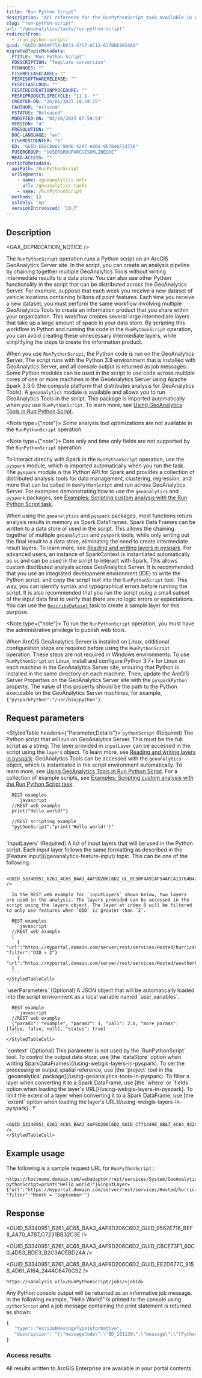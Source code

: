 ```yaml
---
title: "Run Python Script"
description: "API reference for the RunPythonScript task available in ArcGIS GeoAnalytics Server."
slug: "run-python-script"
url: "/geoanalytics/tasks/run-python-script"
redirectFrom:
  - /run-python-script/
guid: "GUID-D89AF758-D031-4757-AC12-637BBE9854AA"
migratedTopicMetadata:
  FTITLE: "Run Python Script"
  FDESCRIPTION: "Template conversion"
  FCHANGES: ""
  FISHRELEASELABEL: ""
  FESRISOFTWARERELEASE: ""
  FESRITAGCLOUD: ""
  FESRIRECREATIONPROCEDURE: ""
  FESRIPRODUCTLIFECYCLE: "11.1- *"
  CREATED-ON: "26/01/2023 18:59:25"
  FAUTHOR: "nslocum"
  FSTATUS: "Released"
  MODIFIED-ON: "02/10/2023 07:59:54"
  VERSION: "4"
  FRESOLUTION: ""
  DOC-LANGUAGE: "en"
  FISHREVCOUNTER: "6"
  ED: "GUID-E68C8861-989B-42AF-A8B8-0E7B46F23736"
  FUSERGROUP: "VUSERGROUPARCGISONLINEDOC"
  READ-ACCESS: ""
restInfoMetadata:
  apiPath: /RunPythonScript
  urlSegments:
    - name: <geoanalytics-url>
      url: /geoanalytics-tasks
    - name: /RunPythonScript
  methods: []
  sslOnly: 'no'
  versionIntroduced: '10.7'
---
```



## Description

<GAX_DEPRECATION_NOTICE />

The `RunPythonScript` operation runs a Python script on an ArcGIS GeoAnalytics Server site. In the script, you can create an analysis pipeline by chaining together multiple GeoAnalytics Tools without writing intermediate results to a data store. You can also use other Python functionality in the script that can be distributed across the GeoAnalytics Server.
For example, suppose that each week you receive a new dataset of vehicle locations containing billions of point features. Each time you receive a new dataset, you must perform the same workflow involving multiple GeoAnalytics Tools to create an information product that you share within your organization. This workflow creates several large intermediate layers that take up a large amount of space in your data store. By scripting this workflow in Python and running the code in the `RunPythonScript` operation, you can avoid creating these unnecessary intermediate layers, while simplifying the steps to create the information product.

When you use `RunPythonScript`, the Python code is run on the GeoAnalytics Server. The script runs with the Python 3.9 environment that is installed with GeoAnalytics Server, and all console output is returned as job messages. Some Python modules can be used in the script to use code across multiple cores of one or more machines in the GeoAnalytics Server using Apache Spark 3.3.0 (the compute platform that distributes analysis for GeoAnalytics Tools).
A `geoanalytics` module is available and allows you to run GeoAnalytics Tools in the script. This package is imported automatically when you use `RunPythonScript`. To learn more, see [Using GeoAnalytics Tools in Run Python Script](/using-geoanalytics-tools-in-pyspark).

<Note type={"note"}>
  Some analysis tool optimizations are not available in the `RunPythonScript` operation.
</Note>

<Note type={"note"}>
  Date only and time only fields are not supported by the `RunPythonScript` operation.
</Note>

To interact directly with Spark in the `RunPythonScript` operation, use the `pyspark` module, which is imported automatically when you run the task. The `pyspark` module is the Python API for Spark and provides a collection of distributed analysis tools for data management, clustering, regression, and more that can be called in `RunPythonScript` and run across GeoAnalytics Server.
For examples demonstrating how to use the `geoanalytics` and `pyspark` packages, see [Examples: Scripting custom analysis with the Run Python Script task](/run-python-script-examples).

When using the `geoanalytics` and `pyspark` packages, most functions return analysis results in memory as Spark DataFrames. Spark Data Frames can be written to a data store or used in the script. This allows the chaining together of multiple `geoanalytics` and `pyspark` tools, while only writing out the final result to a data store, eliminating the need to create intermediate result layers. To learn more, see [Reading and writing layers in pyspark](/using-webgis-layers-in-pyspark).
For advanced users, an instance of SparkContext is instantiated automatically as `sc` and can be used in the script to interact with Spark. This allows custom distributed analysis across GeoAnalytics Server.
It is recommended that you use an integrated development environment (IDE) to write the Python script, and copy the script text into the `RunPythonScript` tool. This way, you can identify syntax and typographical errors before running the script. It is also recommended that you run the script using a small subset of the input data first to verify that there are no logic errors or expectations. You can use the [`DescribeDataset` ](/describe-dataset) task to create a sample layer for this purpose.

<Note type={"note"}>
  To run the `RunPythonScript` operation, you must have the administrative privilege to publish web tools.
</Note>

When ArcGIS GeoAnalytics Server is installed on Linux, additional configuration steps are required before using the `RunPythonScript` operation. These steps are not required in Windows environments. To use `RunPythonScript` on Linux, install and configure Python 3.7+ for Linux on each machine in the GeoAnalytics Server site, ensuring that Python is installed in the same directory on each machine. Then, update the ArcGIS Server Properties on the GeoAnalytics Server site with the `pysparkPython` property. The value of this property should be the path to the Python executable on the GeoAnalytics Server machines, for example, `{"pysparkPython":"/usr/bin/python"}`.

##  Request parameters

<StyledTable headers={"Parameter,Details"}>
  <StyledTableRow>
    <StyledTableCell cellStyle="markdown">
      `pythonScript`
      (Required)
    </StyledTableCell>
    <StyledTableCell cellStyle="markdown">
      The Python script that will run on GeoAnalytics Server. This must be the full script as a string. The layer provided in `inputLayer` can be accessed in the script using the `layers` object. To learn more, see [Reading and writing layers in pyspark](/using-webgis-layers-in-pyspark). GeoAnalytics Tools can be accessed with the `geoanalytics` object, which is instantiated in the script environment automatically. To learn more, see [Using GeoAnalytics Tools in Run Python Script](/using-geoanalytics-tools-in-pyspark). For a collection of example scripts, see [Examples: Scripting custom analysis with the Run Python Script task](/run-python-script-examples).

      REST examples
      ```javascript
      //REST web example
      print("Hello world!"}

      //REST scripting example
      "pythonScript":"print('Hello world!')"
      ```
  </StyledTableCell>
</StyledTableRow>
  <StyledTableRow>
    <StyledTableCell cellStyle="markdown">
      `inputLayers`
      (Required)
    </StyledTableCell>
    <StyledTableCell cellStyle="markdown">
      A list of input layers that will be used in the Python script. Each input layer follows the same formatting as described in the [Feature input](/geoanalytics-feature-input) topic. This can be one of the following:

      <GUID_53340951_6261_4C65_BAA3_4AF9D206C6D2_UL_0C30F4A91AF54AFCA13764B42F982CF1 />

      In the REST web example for `inputLayers` shown below, two layers are used in the analysis. The layers provided can be accessed in the script using the layers object. The layer at index 0 will be filtered to only use features when `OID` is greater than `2`.

      REST examples
      ```javascript
      //REST web example
      [
        { "url":"https://myportal.domain.com/server/rest/services/Hosted/hurricaneTrack/FeatureServer/0", "filter":"OID > 2"}
        { "url":"https://myportal.domain.com/server/rest/services/Hosted/weatherPoints/FeatureServer/0"}
      ]
      ```
    </StyledTableCell>
  </StyledTableRow>
  <StyledTableRow>
    <StyledTableCell cellStyle="markdown">
      `userParameters`
      (Optional)
    </StyledTableCell>
    <StyledTableCell cellStyle="markdown">
      A JSON object that will be automatically loaded into the script environment as a local variable named `user_variables`.

      REST example
      ```javascript
      //REST web example
      {"param1": "example", "param2": 1, "val1": 2.0, "more_params": [false, false, null], "status": true}
      ```
    </StyledTableCell>
  </StyledTableRow>
  <StyledTableRow>
    <StyledTableCell cellStyle="markdown">
      `context`
      (Optional)
    </StyledTableCell>
    <StyledTableCell cellStyle="markdown">
      <Note type={"note"}>
        This parameter is not used by the `RunPythonScript`  tool.
      </Note>
      To control the output data store, use [the `dataStore` option when writing SparkDataFrames](/using-webgis-layers-in-pyspark). To set the processing or output spatial reference, use [the `project` tool in the `geoanalytics` package](/using-geoanalytics-tools-in-pyspark). To filter a layer when converting it to a Spark DataFrame, use [the `where` or `fields` option when loading the layer's URL](/using-webgis-layers-in-pyspark). To limit the extent of a layer when converting it to a Spark DataFrame, use [the `extent` option when loading the layer's URL](/using-webgis-layers-in-pyspark).
    </StyledTableCell>
  </StyledTableRow>
  <StyledTableRow>
    <StyledTableCell cellStyle="markdown">
      `f`
    </StyledTableCell>
    <StyledTableCell cellStyle="markdown">
      <GUID_53340951_6261_4C65_BAA3_4AF9D206C6D2_GUID_9B5D5783_E386_45F7_8EA8_88843A1BB484 />

      <GUID_53340951_6261_4C65_BAA3_4AF9D206C6D2_GUID_C771449E_6BA7_4CB4_9328_2C855A14B2B2 />
    </StyledTableCell>
  </StyledTableRow>
</StyledTable>

## Example usage

The following is a sample request URL for `RunPythonScript` :
```other
https://hostname.domain.com/webadaptor/rest/services/System/GeoAnalyticsTools/GPServer/RunPythonScript/submitJob?pythonScript=print("Hello world!"}&inputLayer={"url":"https://myportal.domain.com/server/rest/services/Hosted/hurricaneTrack/FeatureServer/0", "filter":"Month = 'September'"}
```

## Response

<GUID_53340951_6261_4C65_BAA3_4AF9D206C6D2_GUID_9562E716_BEF8_4A70_A787_C7231BB32C3E />

<GUID_53340951_6261_4C65_BAA3_4AF9D206C6D2_GUID_CBCE73F1_60C0_4D53_BDE3_B2C3ACEBD24A />

<GUID_53340951_6261_4C65_BAA3_4AF9D206C6D2_GUID_EE2D677C_9158_4D61_A164_2444C6476C92 />

```other
https://<analysis url>/RunPythonScript/jobs/<jobId>
```

Any Python console output will be returned as an informative job message. In the following example,  "Hello World!" is printed to the console using `pythonScript` and a job message containing the print statement is returned as shown:
```javascript
{
   "type": "esriJobMessageTypeInformative",
   "description": "{\"messageCode\":\"BD_101138\",\"message\":\"[Python] Hello World!\",\"params\":{\"text\":\"Hello World!\"}}"
}
```

### Access results

All results written to ArcGIS Enterprise are available in your portal contents.
